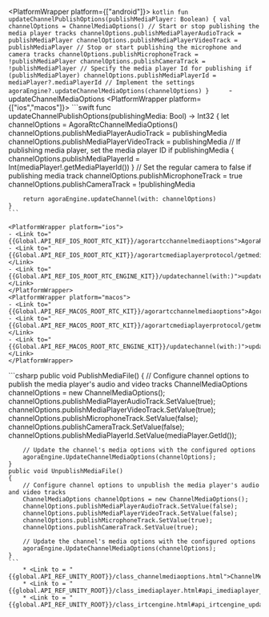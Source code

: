 <PlatformWrapper platform={["android"]}>
    ```kotlin
    fun updateChannelPublishOptions(publishMediaPlayer: Boolean) {
        val channelOptions = ChannelMediaOptions()
        // Start or stop publishing the media player tracks
        channelOptions.publishMediaPlayerAudioTrack = publishMediaPlayer
        channelOptions.publishMediaPlayerVideoTrack = publishMediaPlayer
        // Stop or start publishing the microphone and camera tracks
        channelOptions.publishMicrophoneTrack = !publishMediaPlayer
        channelOptions.publishCameraTrack = !publishMediaPlayer
        // Specify the media player Id for publishing
        if (publishMediaPlayer) channelOptions.publishMediaPlayerId = mediaPlayer?.mediaPlayerId
        // Implement the settings
        agoraEngine?.updateChannelMediaOptions(channelOptions)
    }    
    ```
    - <Link to="{{Global.API_REF_ANDROID_ROOT}}/class_irtcengine.html#api_irtcengine_updatechannelmediaoptions">updateChannelMediaOptions</Link>
</PlatformWrapper>
<PlatformWrapper platform={["ios","macos"]}>
    ```swift
    func updateChannelPublishOptions(publishingMedia: Bool) -> Int32 {
        let channelOptions = AgoraRtcChannelMediaOptions()
        channelOptions.publishMediaPlayerAudioTrack = publishingMedia
        channelOptions.publishMediaPlayerVideoTrack = publishingMedia
        // If publishing media player, set the media player ID
        if publishingMedia { channelOptions.publishMediaPlayerId = Int(mediaPlayer!.getMediaPlayerId()) }
        // Set the regular camera to false if publishing media track
        channelOptions.publishMicrophoneTrack = true
        channelOptions.publishCameraTrack = !publishingMedia

        return agoraEngine.updateChannel(with: channelOptions)
    }
    ```

    <PlatformWrapper platform="ios">
    - <Link to="{{Global.API_REF_IOS_ROOT_RTC_KIT}}/agorartcchannelmediaoptions">AgoraRtcChannelMediaOptions</Link>
    - <Link to="{{Global.API_REF_IOS_ROOT_RTC_KIT}}/agorartcmediaplayerprotocol/getmediaplayerid()">getMediaPlayerId()</Link>
    - <Link to="{{Global.API_REF_IOS_ROOT_RTC_ENGINE_KIT}}/updatechannel(with:)">updateChannel(with:)</Link>
    </PlatformWrapper>
    <PlatformWrapper platform="macos">
    - <Link to="{{Global.API_REF_MACOS_ROOT_RTC_KIT}}/agorartcchannelmediaoptions">AgoraRtcChannelMediaOptions</Link>
    - <Link to="{{Global.API_REF_MACOS_ROOT_RTC_KIT}}/agorartcmediaplayerprotocol/getmediaplayerid()">getMediaPlayerId()</Link>
    - <Link to="{{Global.API_REF_MACOS_ROOT_RTC_ENGINE_KIT}}/updatechannel(with:)">updateChannel(with:)</Link>
    </PlatformWrapper>
</PlatformWrapper>

<PlatformWrapper platform="unity">
    ```csharp
    public void PublishMediaFile()
    {
        // Configure channel options to publish the media player's audio and video tracks
        ChannelMediaOptions channelOptions = new ChannelMediaOptions();
        channelOptions.publishMediaPlayerAudioTrack.SetValue(true);
        channelOptions.publishMediaPlayerVideoTrack.SetValue(true);
        channelOptions.publishMicrophoneTrack.SetValue(false);
        channelOptions.publishCameraTrack.SetValue(false);
        channelOptions.publishMediaPlayerId.SetValue(mediaPlayer.GetId());

        // Update the channel's media options with the configured options
        agoraEngine.UpdateChannelMediaOptions(channelOptions);
    }
    public void UnpublishMediaFile()
    {
        // Configure channel options to unpublish the media player's audio and video tracks
        ChannelMediaOptions channelOptions = new ChannelMediaOptions();
        channelOptions.publishMediaPlayerAudioTrack.SetValue(false);
        channelOptions.publishMediaPlayerVideoTrack.SetValue(false);
        channelOptions.publishMicrophoneTrack.SetValue(true);
        channelOptions.publishCameraTrack.SetValue(true);

        // Update the channel's media options with the configured options
        agoraEngine.UpdateChannelMediaOptions(channelOptions);
    }
    ```
        * <Link to = "{{global.API_REF_UNITY_ROOT}}/class_channelmediaoptions.html">ChannelMediaOptions</Link>
        * <Link to = "{{global.API_REF_UNITY_ROOT}}/class_imediaplayer.html#api_imediaplayer_getmediaplayerid">GetId</Link>
        * <Link to = "{{global.API_REF_UNITY_ROOT}}/class_irtcengine.html#api_irtcengine_updatechannelmediaoptions">UpdateChannelMediaOptions</Link>

</PlatformWrapper>